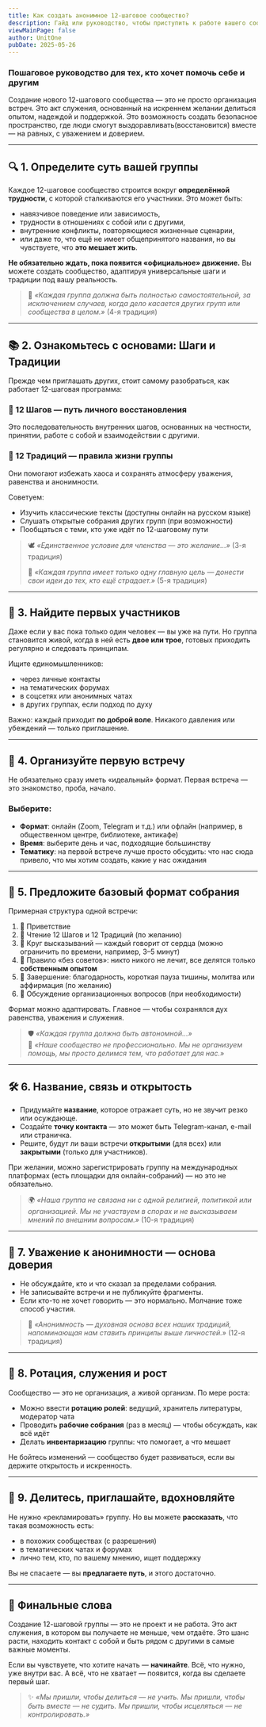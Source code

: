 ```yaml
---
title: Как создать анонимное 12-шаговое сообщество?
description: Гайд или руководство, чтобы приступить к работе вашего сообщества.
viewMainPage: false
author: UnitOne
pubDate: 2025-05-26
---
```

### Пошаговое руководство для тех, кто хочет помочь себе и другим

Создание нового 12-шагового сообщества — это не просто организация встреч. Это акт служения, основанный на искреннем желании делиться опытом, надеждой и поддержкой. Это возможность создать безопасное пространство, где люди смогут выздоравливать(восстановится) вместе — на равных, с уважением и доверием.

---

## 🔍 1. Определите суть вашей группы

Каждое 12-шаговое сообщество строится вокруг **определённой трудности**, с которой сталкиваются его участники. Это может быть:

* навязчивое поведение или зависимость,
* трудности в отношениях с собой или с другими,
* внутренние конфликты, повторяющиеся жизненные сценарии,
* или даже то, что ещё не имеет общепринятого названия, но вы чувствуете, что **это мешает жить**.

**Не обязательно ждать, пока появится «официальное» движение.** Вы можете создать сообщество, адаптируя универсальные шаги и традиции под вашу реальность.

> 🧭 *«Каждая группа должна быть полностью самостоятельной, за исключением случаев, когда дело касается других групп или сообщества в целом.»* (4-я традиция)

---

## 📚 2. Ознакомьтесь с основами: Шаги и Традиции

Прежде чем приглашать других, стоит самому разобраться, как работает 12-шаговая программа:

### 🔹 12 Шагов — путь личного восстановления

Это последовательность внутренних шагов, основанных на честности, принятии, работе с собой и взаимодействии с другими.

### 🔸 12 Традиций — правила жизни группы

Они помогают избежать хаоса и сохранять атмосферу уважения, равенства и анонимности.

Советуем:

* Изучить классические тексты (доступны онлайн на русском языке)
* Слушать открытые собрания других групп (при возможности)
* Пообщаться с теми, кто уже идёт по 12-шаговому пути

> 🕊 *«Единственное условие для членства — это желание...»* (3-я традиция)
>
> 🤝 *«Каждая группа имеет только одну главную цель — донести свои идеи до тех, кто ещё страдает.»* (5-я традиция)

---

## 👥 3. Найдите первых участников

Даже если у вас пока только один человек — вы уже на пути. Но группа становится живой, когда в ней есть **двое или трое**, готовых приходить регулярно и следовать принципам.

Ищите единомышленников:

* через личные контакты
* на тематических форумах
* в соцсетях или анонимных чатах
* в других группах, если подход по духу

Важно: каждый приходит **по доброй воле**. Никакого давления или убеждений — только приглашение.

---

## 📍 4. Организуйте первую встречу

Не обязательно сразу иметь «идеальный» формат. Первая встреча — это знакомство, проба, начало.

### Выберите:

* **Формат**: онлайн (Zoom, Telegram и т.д.) или офлайн (например, в общественном центре, библиотеке, антикафе)
* **Время**: выберите день и час, подходящие большинству
* **Тематику**: на первой встрече лучше просто обсудить: что нас сюда привело, что мы хотим создать, какие у нас ожидания

---

## 📘 5. Предложите базовый формат собрания

Примерная структура одной встречи:

1. 📖 Приветствие
2. 📜 Чтение 12 Шагов и 12 Традиций (по желанию)
3. 🔄 Круг высказываний — каждый говорит от сердца (можно ограничить по времени, например, 3–5 минут)
4. 🔕 Правило «без советов»: никто никого не лечит, все делятся только **собственным опытом**
5. 🌟 Завершение: благодарность, короткая пауза тишины, молитва или аффирмация (по желанию)
6. 📅 Обсуждение организационных вопросов (при необходимости)

Формат можно адаптировать. Главное — чтобы сохранялся дух равенства, уважения и служения.

> 🛡 *«Каждая группа должна быть автономной…»*\
> 🔑 *«Наше сообщество не профессионально. Мы не организуем помощь, мы просто делимся тем, что работает для нас.»*

---

## 🛠 6. Название, связь и открытость

* Придумайте **название**, которое отражает суть, но не звучит резко или осуждающе.
* Создайте **точку контакта** — это может быть Telegram-канал, e-mail или страничка.
* Решите, будут ли ваши встречи **открытыми** (для всех) или **закрытыми** (только для участников).

При желании, можно зарегистрировать группу на международных платформах (есть площадки для онлайн-собраний) — но это не обязательно.

> 🌍 *«Наша группа не связана ни с одной религией, политикой или организацией. Мы не участвуем в спорах и не высказываем мнений по внешним вопросам.»* (10-я традиция)

---

## 🔐 7. Уважение к анонимности — основа доверия

* Не обсуждайте, кто и что сказал за пределами собрания.
* Не записывайте встречи и не публикуйте фрагменты.
* Если кто-то не хочет говорить — это нормально. Молчание тоже способ участия.

> 🧩 *«Анонимность — духовная основа всех наших традиций, напоминающая нам ставить принципы выше личностей.»* (12-я традиция)

---

## 🔄 8. Ротация, служения и рост

Сообщество — это не организация, а живой организм. По мере роста:

* Можно ввести **ротацию ролей**: ведущий, хранитель литературы, модератор чата
* Проводить **рабочие собрания** (раз в месяц) — чтобы обсуждать, как всё идёт
* Делать **инвентаризацию** группы: что помогает, а что мешает

Не бойтесь изменений — сообщество будет развиваться, если вы держите открытость и искренность.

---

## 💬 9. Делитесь, приглашайте, вдохновляйте

Не нужно «рекламировать» группу. Но вы можете **рассказать**, что такая возможность есть:

* в похожих сообществах (с разрешения)
* в тематических чатах и форумах
* лично тем, кто, по вашему мнению, ищет поддержку

Вы не спасаете — вы **предлагаете путь**, и этого достаточно.

---

## 🌟 Финальные слова

Создание 12-шаговой группы — это не проект и не работа. Это акт служения, в котором вы получаете не меньше, чем отдаёте. Это шанс расти, находить контакт с собой и быть рядом с другими в самые важные моменты.

Если вы чувствуете, что хотите начать — **начинайте**. Всё, что нужно, уже внутри вас. А всё, что не хватает — появится, когда вы сделаете первый шаг.

> ✨ *«Мы пришли, чтобы делиться — не учить. Мы пришли, чтобы быть вместе — не судить. Мы пришли, чтобы исцеляться — не контролировать.»*

